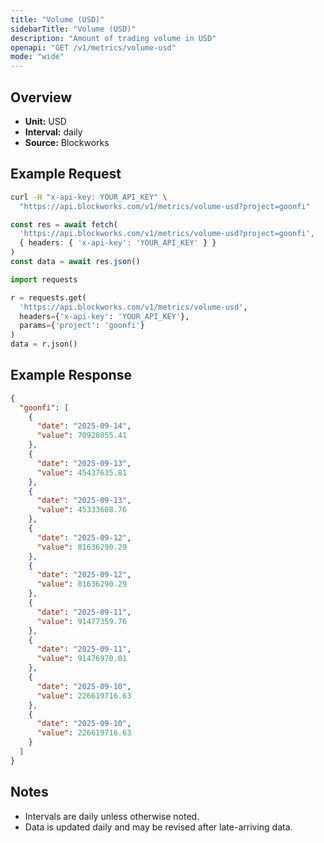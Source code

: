 ```yaml
---
title: "Volume (USD)"
sidebarTitle: "Volume (USD)"
description: "Amount of trading volume in USD"
openapi: "GET /v1/metrics/volume-usd"
mode: "wide"
---
```


## Overview

- **Unit:** USD
- **Interval:** daily
- **Source:** Blockworks

## Example Request

<CodeGroup>

```bash cURL
curl -H "x-api-key: YOUR_API_KEY" \
  "https://api.blockworks.com/v1/metrics/volume-usd?project=goonfi"
```

```typescript TypeScript
const res = await fetch(
  'https://api.blockworks.com/v1/metrics/volume-usd?project=goonfi',
  { headers: { 'x-api-key': 'YOUR_API_KEY' } }
)
const data = await res.json()
```

```python Python
import requests

r = requests.get(
  'https://api.blockworks.com/v1/metrics/volume-usd',
  headers={'x-api-key': 'YOUR_API_KEY'},
  params={'project': 'goonfi'}
)
data = r.json()
```

</CodeGroup>

## Example Response

```json
{
  "goonfi": [
    {
      "date": "2025-09-14",
      "value": 70928055.41
    },
    {
      "date": "2025-09-13",
      "value": 45437635.81
    },
    {
      "date": "2025-09-13",
      "value": 45333608.76
    },
    {
      "date": "2025-09-12",
      "value": 81636290.29
    },
    {
      "date": "2025-09-12",
      "value": 81636290.29
    },
    {
      "date": "2025-09-11",
      "value": 91477359.76
    },
    {
      "date": "2025-09-11",
      "value": 91476970.01
    },
    {
      "date": "2025-09-10",
      "value": 226619716.63
    },
    {
      "date": "2025-09-10",
      "value": 226619716.63
    }
  ]
}
```

## Notes
- Intervals are daily unless otherwise noted.
- Data is updated daily and may be revised after late-arriving data.